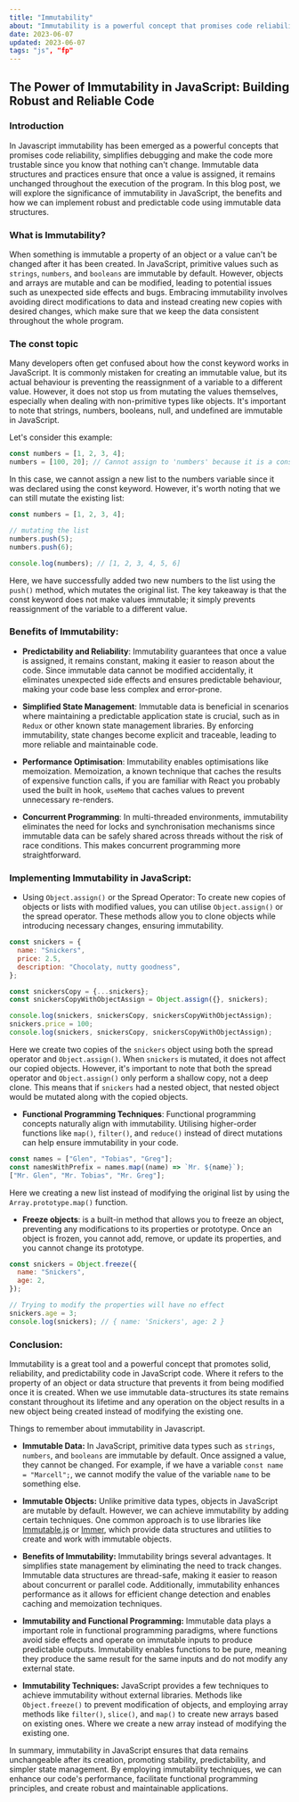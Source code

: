 ```yaml
---
title: "Immutability"
about: "Immutability is a powerful concept that promises code reliability, simplifies debugging and make the code more trustable since you know that nothing can't change."
date: 2023-06-07
updated: 2023-06-07
tags: "js", "fp"
---
```


## The Power of Immutability in JavaScript: Building Robust and Reliable Code

### Introduction

In Javascript immutability has been emerged as a powerful concepts that promises code reliability, simplifies debugging and make the code more trustable since you know that nothing can't change.
Immutable data structures and practices ensure that once a value is assigned, it remains unchanged throughout the execution of the program. In this blog post, we will explore the significance of immutability in JavaScript, the benefits and how we can implement robust and predictable code using immutable data structures.

### What is Immutability?

When something is immutable a property of an object or a value can't be changed after it has been created.
In JavaScript, primitive values such as `strings`, `numbers`, and `booleans` are immutable by default. However, objects and arrays are mutable and can be modified, leading to potential issues such as unexpected side effects and bugs. Embracing immutability involves avoiding direct modifications to data and instead creating new copies with desired changes, which make sure that we keep the data consistent throughout the whole program.

### The const topic

Many developers often get confused about how the const keyword works in JavaScript. It is commonly mistaken for creating an immutable value, but its actual behaviour is preventing the reassignment of a variable to a different value. However, it does not stop us from mutating the values themselves, especially when dealing with non-primitive types like objects. It's important to note that strings, numbers, booleans, null, and undefined are immutable in JavaScript.

Let's consider this example:

```js showLineNumbers
const numbers = [1, 2, 3, 4];
numbers = [100, 20]; // Cannot assign to 'numbers' because it is a constant
```

In this case, we cannot assign a new list to the numbers variable since it was declared using the const keyword. However, it's worth noting that we can still mutate the existing list:

```js showLineNumbers
const numbers = [1, 2, 3, 4];

// mutating the list
numbers.push(5);
numbers.push(6);

console.log(numbers); // [1, 2, 3, 4, 5, 6]
```

Here, we have successfully added two new numbers to the list using the `push()` method, which mutates the original list. The key takeaway is that the const keyword does not make values immutable; it simply prevents reassignment of the variable to a different value.

### Benefits of Immutability:

- **Predictability and Reliability**: Immutability guarantees that once a value is assigned, it remains constant, making it easier to reason about the code. Since immutable data cannot be modified accidentally, it eliminates unexpected side effects and ensures predictable behaviour, making your code base less complex and error-prone.

- **Simplified State Management**: Immutable data is beneficial in scenarios where maintaining a predictable application state is crucial, such as in `Redux` or other known state management libraries. By enforcing immutability, state changes become explicit and traceable, leading to more reliable and maintainable code.

- **Performance Optimisation**: Immutability enables optimisations like memoization. Memoization, a known technique that caches the results of expensive function calls, if you are familiar with React you probably used the built in hook, `useMemo` that caches values to prevent unnecessary re-renders.

- **Concurrent Programming**: In multi-threaded environments, immutability eliminates the need for locks and synchronisation mechanisms since immutable data can be safely shared across threads without the risk of race conditions. This makes concurrent programming more straightforward.

### Implementing Immutability in JavaScript:

- Using `Object.assign()` or the Spread Operator: To create new copies of objects or lists with modified values, you can utilise `Object.assign()` or the spread operator. These methods allow you to clone objects while introducing necessary changes, ensuring immutability.

```js showLineNumbers {11}
const snickers = {
  name: "Snickers",
  price: 2.5,
  description: "Chocolaty, nutty goodness",
};

const snickersCopy = {...snickers};
const snickersCopyWithObjectAssign = Object.assign({}, snickers);

console.log(snickers, snickersCopy, snickersCopyWithObjectAssign);
snickers.price = 100;
console.log(snickers, snickersCopy, snickersCopyWithObjectAssign);
```

Here we create two copies of the `snickers` object using both the spread operator and `Object.assign()`. When `snickers` is mutated, it does not affect our copied objects.
However, it's important to note that both the spread operator and `Object.assign()` only perform a shallow copy, not a deep clone. This means that if `snickers` had a nested object, that nested object would be mutated along with the copied objects.

- **Functional Programming Techniques**: Functional programming concepts naturally align with immutability. Utilising higher-order functions like `map()`, `filter()`, and `reduce()` instead of direct mutations can help ensure immutability in your code.

```js showLineNumbers
const names = ["Glen", "Tobias", "Greg"];
const namesWithPrefix = names.map((name) => `Mr. ${name}`);
["Mr. Glen", "Mr. Tobias", "Mr. Greg"];
```

Here we creating a new list instead of modifying the original list by using the `Array.prototype.map()` function.

- **Freeze objects**: is a built-in method that allows you to freeze an object, preventing any modifications to its properties or prototype. Once an object is frozen, you cannot add, remove, or update its properties, and you cannot change its prototype.

```js showLineNumbers {7}
const snickers = Object.freeze({
  name: "Snickers",
  age: 2,
});

// Trying to modify the properties will have no effect
snickers.age = 3;
console.log(snickers); // { name: 'Snickers', age: 2 }
```

### Conclusion:

Immutability is a great tool and a powerful concept that promotes solid, reliability, and predictability code in JavaScript code. Where it refers to the property of an object or data structure that prevents it from being modified once it is created. When we use immutable data-structures its state remains constant throughout its lifetime and any operation on the object results in a new object being created instead of modifying the existing one.

Things to remember about immutability in Javascript.

- **Immutable Data:** In JavaScript, primitive data types such as `strings`, `numbers`, and `booleans` are immutable by default.
  Once assigned a value, they cannot be changed.
  For example, if we have a variable `const name = "Marcell";`, we cannot modify the value of the variable `name` to be something else.

- **Immutable Objects:** Unlike primitive data types, objects in JavaScript are mutable by default. However, we can achieve immutability by adding certain techniques. One common approach is to use libraries like [Immutable.js](https://immutable-js.com/) or [Immer](https://immerjs.github.io/immer/), which provide data structures and utilities to create and work with immutable objects.

- **Benefits of Immutability:** Immutability brings several advantages.
  It simplifies state management by eliminating the need to track changes.
  Immutable data structures are thread-safe, making it easier to reason about concurrent or parallel code. Additionally, immutability enhances performance as it allows for efficient change detection and enables caching and memoization techniques.

- **Immutability and Functional Programming:** Immutable data plays a important role in functional programming paradigms, where functions avoid side effects and operate on immutable inputs to produce predictable outputs. Immutability enables functions to be pure, meaning they produce the same result for the same inputs and do not modify any external state.

- **Immutability Techniques:** JavaScript provides a few techniques to achieve immutability without external libraries. Methods like `Object.freeze()` to prevent modification of objects, and employing array methods like `filter()`, `slice()`, and `map()` to create new arrays based on existing ones. Where we create a new array instead of modifying the existing one.

In summary, immutability in JavaScript ensures that data remains unchangeable after its creation, promoting stability, predictability, and simpler state management. By employing immutability techniques, we can enhance our code's performance, facilitate functional programming principles, and create robust and maintainable applications.
